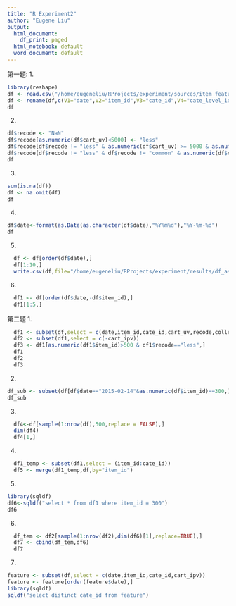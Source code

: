 ```yaml
---
title: "R Experiment2"
author: "Eugene Liu"
output:
  html_document:
    df_print: paged
  html_notebook: default
  word_document: default
---
```


第一题:
1.
```r
library(reshape)
df <- read.csv("/home/eugeneliu/RProjects/experiment/sources/item_feature1.csv",header = FALSE)
df <- rename(df,c(V1="date",V2="item_id",V3="cate_id",V4="cate_level_id",V5="brand_id",V6="supplier_id",V7="pv_ipv",V8="cart_uv",V9="collect_uv",V10="cart_ipv"))
df
```
2.
```r
df$recode <- "NaN"
df$recode[as.numeric(df$cart_uv)<5000] <- "less"
df$recode[df$recode != "less" & as.numeric(df$cart_uv) >= 5000 & as.numeric(df$cart_uv) < 15000] <- "common"
df$recode[df$recode != "less" & df$recode != "common" & as.numeric(df$cart_uv) >= 15000] <- "many"
df
```
3.
```r
sum(is.na(df))
df <- na.omit(df)
df
```
4.
```r
df$date<-format(as.Date(as.character(df$date),"%Y%m%d"),"%Y-%m-%d")
df
```
5.
```r
  df <- df[order(df$date),]
  df[1:10,]
  write.csv(df,file="/home/eugeneliu/RProjects/experiment/results/df_asc",row.names=FALSE,quote=FALSE)
```
6.
```r
  df1 <- df[order(df$date,-df$item_id),]
  df1[1:5,]
```
第二题
1.
```r
  df1 <- subset(df,select = c(date,item_id,cate_id,cart_uv,recode,collect_uv,cart_ipv))
  df2 <- subset(df1,select = c(-cart_ipv))
  df3 <- df1[as.numeric(df1$item_id)>500 & df1$recode=="less",]
  df1
  df2
  df3
```
2.
```r
df_sub <- subset(df[df$date=="2015-02-14"&as.numeric(df$item_id)==300,],select = (date:supplier_id))
df_sub
```
3.
```r
  df4<-df[sample(1:nrow(df),500,replace = FALSE),]
  dim(df4)   
  df4[1,]
```  
4. 
```r
  df1_temp <- subset(df1,select = (item_id:cate_id))
  df5 <- merge(df1_temp,df,by="item_id") 
```
5.
```r
library(sqldf)
df6<-sqldf("select * from df1 where item_id = 300")
df6
```
6.
```r
  df_tem <- df2[sample(1:nrow(df2),dim(df6)[1],replace=TRUE),]
  df7 <- cbind(df_tem,df6)  
  df7
```
7.
```r
feature <- subset(df,select = c(date,item_id,cate_id,cart_ipv))
feature <- feature[order(feature$date),]
library(sqldf)
sqldf("select distinct cate_id from feature")
```